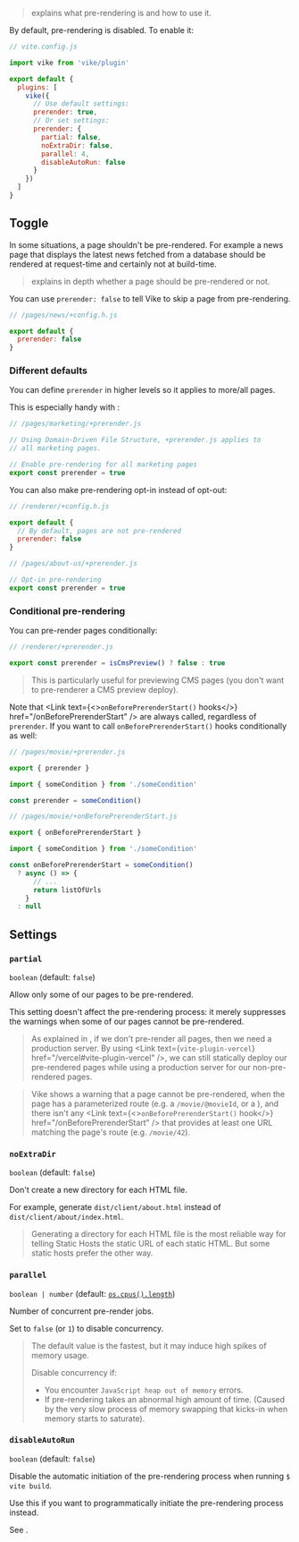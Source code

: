 
> <Link href="/pre-rendering" /> explains what pre-rendering is and how to use it.

By default, pre-rendering is disabled. To enable it:

```js
// vite.config.js

import vike from 'vike/plugin'

export default {
  plugins: [
    vike({
      // Use default settings:
      prerender: true,
      // Or set settings:
      prerender: {
        partial: false,
        noExtraDir: false,
        parallel: 4,
        disableAutoRun: false
      }
    })
  ]
}
```

## Toggle

In some situations, a page shouldn't be pre-rendered.
For example a news page that displays the latest news fetched from a database should be rendered at request-time and certainly not at build-time.

> <Link href="/pre-rendering" /> explains in depth whether a page should be pre-rendered or not.

You can use `prerender: false` to tell Vike to skip a page from pre-rendering.

```js
// /pages/news/+config.h.js

export default {
  prerender: false
}
```

### Different defaults

You can define `prerender` in <Link href="/config#different-defaults">higher levels so it applies to more/all pages</Link>.

This is especially handy with <Link text="Domain-Driven File Structure" href='/file-structure#domain-driven' />:

```js
// /pages/marketing/+prerender.js

// Using Domain-Driven File Structure, +prerender.js applies to
// all marketing pages.

// Enable pre-rendering for all marketing pages
export const prerender = true
```

You can also make pre-rendering opt-in instead of opt-out:

```js
// /renderer/+config.h.js

export default {
  // By default, pages are not pre-rendered
  prerender: false
}
```

```js
// /pages/about-us/+prerender.js

// Opt-in pre-rendering
export const prerender = true
```

### Conditional pre-rendering

You can pre-render pages conditionally:

```js
// /renderer/+prerender.js

export const prerender = isCmsPreview() ? false : true
```

> This is particularly useful for previewing CMS pages (you don't want to pre-renderer a CMS preview deploy).

Note that <Link text={<><code>onBeforePrerenderStart()</code> hooks</>} href="/onBeforePrerenderStart" /> are always
called, regardless of `prerender`.
If you want to call `onBeforePrerenderStart()` hooks conditionally as well:

```js
// /pages/movie/+prerender.js

export { prerender }

import { someCondition } from './someCondition'

const prerender = someCondition()
```

```js
// /pages/movie/+onBeforePrerenderStart.js

export { onBeforePrerenderStart }

import { someCondition } from './someCondition'

const onBeforePrerenderStart = someCondition()
  ? async () => {
      // ...
      return listOfUrls
    }
  : null
```


## Settings

### `partial`

`boolean` (default: `false`)

Allow only some of our pages to be pre-rendered.

This setting doesn't affect the pre-rendering process: it merely suppresses the warnings when some of our pages cannot be pre-rendered.

> As explained in <Link href="/pre-rendering" />, if we don't pre-render all pages, then we need a production server. By using <Link text={<code>vite-plugin-vercel</code>} href="/vercel#vite-plugin-vercel" />, we can still statically deploy our pre-rendered pages while using a production server for our non-pre-rendered pages.

> Vike shows a warning that a page cannot be pre-rendered, when the page has a parameterized route (e.g. a  <Link text="Route String" href="/route-string" /> `/movie/@movieId`, or a <Link text="Route Function" href="/route-function" />), and there isn't any <Link text={<><code>onBeforePrerenderStart()</code> hook</>} href="/onBeforePrerenderStart" /> that provides at least one URL matching the page's route (e.g. `/movie/42`).


### `noExtraDir`

`boolean` (default: `false`)

Don't create a new directory for each HTML file.

For example, generate `dist/client/about.html` instead of `dist/client/about/index.html`.

> Generating a directory for each HTML file is the most reliable way for telling Static Hosts the static URL of each static HTML.
> But some static hosts prefer the other way.


### `parallel`

`boolean | number` (default: [`os.cpus().length`](https://nodejs.org/api/os.html#os_os_cpus))

Number of concurrent pre-render jobs.

Set to `false` (or `1`) to disable concurrency.

> The default value is the fastest, but it may induce high spikes of memory usage.
>
> Disable concurrency if:
> - You encounter `JavaScript heap out of memory` errors.
> - If pre-rendering takes an abnormal high amount of time. (Caused by the very slow process of memory swapping that kicks-in when memory starts to saturate).


### `disableAutoRun`

`boolean` (default: `false`)

Disable the automatic initiation of the pre-rendering process when running `$ vite build`.

Use this if you want to programmatically initiate the pre-rendering process instead.

See <Link href="/prerender-programmatic" />.

